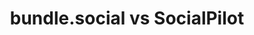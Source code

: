 ---
title: bundle.social vs SocialPilot
description: Compare bundle.social with SocialPilot.
icon: code-compare
---